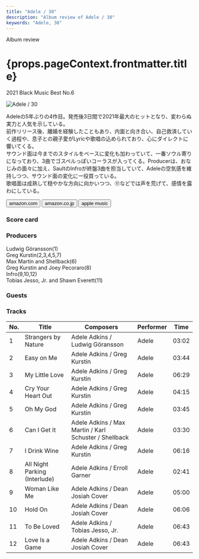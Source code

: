 ```yaml
---
title: "Adele / 30"
description: "Album review of Adele / 30"
keywords: "Adele, 30"
---
```





<p className="largeP">Album review</p>
<h1 className="h1--no--margin">{props.pageContext.frontmatter.title}</h1>
<p className="largeP">
  <Link to="/best50/2021/">2021 Black Music Best No.6</Link>
</p>

<Row  className="image-card-group">
	<Column colMd={3} colLg={4} noGutterMdLeft="">
       <ImageCard>

![Adele / 30](../../images/cd/adele4L.jpg)

</ImageCard>
	</Column>
	<Column colMd={4} colLg={8} noGutterMdLeft="">
		<p>
			Adeleの5年ぶりの4作目。発売後3日間で2021年最大のヒットとなり、変わらぬ実力と人気を示している。
			<br/>前作リリース後、離婚を経験したこともあり、内面と向き合い、自己救済していく過程や、息子との親子愛がLyricや歌唱の込められており、心にダイレクトに響いてくる。
			<br/>サウンド面は今までのスタイルをベースに変化も加わっていて、一番ソウル寄りになっており、3曲でゴスペルっぽいコーラスが入ってくる。Producerは、おなじみの面々に加え、SaultのInfroが終盤3曲を担当していて、Adeleの空気感を維持しつつ、サウンド面の変化に一役買っている。
			<br/>歌唱面は成熟して穏やかな方向に向かいつつ、⑪などでは声を荒げて、感情を露わにしている。
		</p>
		<div>
		  <Button className="button-right-mergin"  href="https://amzn.to/3GmBOAY" renderIcon={ArrowUpRight} size='sm' kind='primary'>
  	    amazon.com
  	  </Button>
  	  <Button className="button-right-mergin"  href="https://amzn.to/3nkCnDJ" renderIcon={ArrowUpRight} size='sm' kind='secondary'>
  	    amazon.co.jp
  	  </Button>
			<Button className="button-right-mergin"  href="https://apple.co/3tlPMiY" renderIcon={ArrowUpRight} size='sm' kind='tertiary'>
  	   	apple music
  	  </Button>
			<AdvJS2/>
		</div>
	</Column>
</Row>
<Row >
	<Column colMd={4} colLg={4} noGutterMdLeft="">
		<div>
		  <h3>Score card</h3>
			<SliderJS1 value="5" />
		  <SliderJS2 value="2" />
			<SliderJS3 value="1" />
		  <SliderJS4 value="9" />
		</div>
	</Column>
	<Column colMd={4} colLg={8} noGutterMdLeft="">
		<div>
			<h3>Producers</h3>
			<p>
				Ludwig Göransson(1)
				<br/>Greg Kurstin(2,3,4,5,7)
				<br/>Max Martin and Shellback(6)
				<br/>Greg Kurstin and Joey Pecoraro(8)
				<br/>Infro(9,10,12)
				<br/>Tobias Jesso, Jr. and Shawn Everett(11)
			</p>
			<h3>Guests</h3>
			<p>
			</p>
		</div>
	</Column>
</Row>

<h3>Tracks</h3>

| No. | Title                         | Composers                                             | Performer | Time  |
| --- | ----------------------------- | ----------------------------------------------------- | --------- | ----- |
| 1   | Strangers by Nature           | Adele Adkins / Ludwig Göransson                       | Adele     | 03:02 |
| 2   | Easy on Me                    | Adele Adkins / Greg Kurstin                           | Adele     | 03:44 |
| 3   | My Little Love                | Adele Adkins / Greg Kurstin                           | Adele     | 06:29 |
| 4   | Cry Your Heart Out            | Adele Adkins / Greg Kurstin                           | Adele     | 04:15 |
| 5   | Oh My God                     | Adele Adkins / Greg Kurstin                           | Adele     | 03:45 |
| 6   | Can I Get It                  | Adele Adkins / Max Martin / Karl Schuster / Shellback | Adele     | 03:30 |
| 7   | I Drink Wine                  | Adele Adkins / Greg Kurstin                           | Adele     | 06:16 |
| 8   | All Night Parking (Interlude) | Adele Adkins / Erroll Garner                          | Adele     | 02:41 |
| 9   | Woman Like Me                 | Adele Adkins / Dean Josiah Cover                      | Adele     | 05:00 |
| 10  | Hold On                       | Adele Adkins / Dean Josiah Cover                      | Adele     | 06:06 |
| 11  | To Be Loved                   | Adele Adkins / Tobias Jesso, Jr.                      | Adele     | 06:43 |
| 12  | Love Is a Game                | Adele Adkins / Dean Josiah Cover                      | Adele     | 06:43 |

<AdvJS3 />